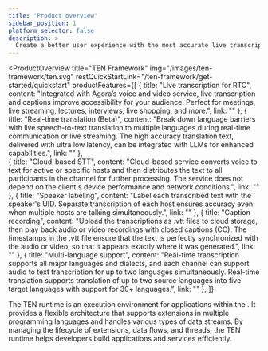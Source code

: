 ```yaml
---
title: 'Product overview'
sidebar_position: 1
platform_selector: false
description: >
  Create a better user experience with the most accurate live transcription and subtitling.
---
```


<ProductOverview
    title="TEN Framework"
    img="/images/ten-framework/ten.svg"
    restQuickStartLink="/ten-framework/get-started/quickstart"
    productFeatures={[
        {
            title: "Live transcription for RTC",
            content: "Integrated with Agora’s voice and video service, live transcription and captions improve accessibility for your audience. Perfect for meetings, live streaming, lectures, interviews, live shopping, and more.",
            link: ""
        },
        {
            title: "Real-time translation (Beta)",
            content: "Break down language barriers with live speech-to-text translation to multiple languages during real-time communication or live streaming. The high accuracy translation text, delivered with ultra low latency, can be integrated with LLMs for enhanced capabilities.",
            link: ""
        },        
        {
            title: "Cloud-based STT",
            content: "Cloud-based service converts voice to text for active or specific hosts and then distributes the text to all participants in the channel for further processing. The service does not depend on the client's device performance and network conditions.",
            link: ""
        },
        {
            title: "Speaker labeling",
            content: "Label each transcribed text with the speaker's UID. Separate transcription of each host ensures accuracy even when multiple hosts are talking simultaneously.",
            link: ""
        },
        {
            title: "Caption recording",
            content: "Upload the transcriptions as .vtt files to cloud storage, then play back audio or video recordings with closed captions (CC). The timestamps in the .vtt file ensure that the text is perfectly synchronized with the audio or video, so that it appears exactly where it was generated.",
            link: ""
        },
        {
            title: "Multi-language support",
            content: "Real-time transcription supports all major languages and dialects, and each channel can support audio to text transcription for up to two languages simultaneously. Real-time translation supports translation of up to two source languages into five target languages with support for 30+ languages.",
            link: ""
        },
    ]}

>

The TEN runtime is an execution environment for applications within the <Vpd k="NAME" />. It provides a flexible architecture that supports extensions in multiple programming languages and handles various types of data streams. By managing the lifecycle of extensions, data flows, and threads, the TEN runtime helps developers build applications and services efficiently.

</ProductOverview>